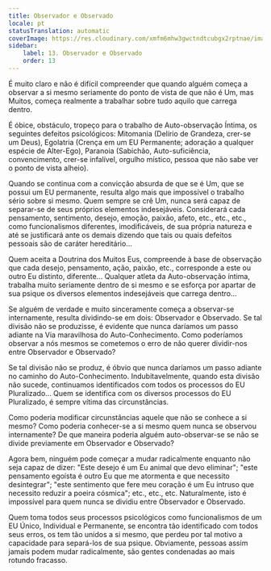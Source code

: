 ```yaml
---
title: Observador e Observado
locale: pt
statusTranslation: automatic
coverImage: https://res.cloudinary.com/xmfm6mhw3gwctndtcubgx2rptnae/image/upload/v1740468922/small_cover_tratado_de_psicologia_revolucionaria_a4c0dca4e0.webp
sidebar:
    label: 13. Observador e Observado
    order: 13
---
```

É muito claro e não é difícil compreender que quando alguém começa a observar a si mesmo seriamente do ponto de vista de que não é Um, mas Muitos, começa realmente a trabalhar sobre tudo aquilo que carrega dentro.

É óbice, obstáculo, tropeço para o trabalho de Auto-observação Íntima, os seguintes defeitos psicológicos: Mitomania (Delírio de Grandeza, crer-se um Deus), Egolatria (Crença em um EU Permanente; adoração a qualquer espécie de Alter-Ego), Paranoia (Sabichão, Auto-suficiência, convencimento, crer-se infalível, orgulho místico, pessoa que não sabe ver o ponto de vista alheio).

Quando se continua com a convicção absurda de que se é Um, que se possui um EU permanente, resulta algo mais que impossível o trabalho sério sobre si mesmo. Quem sempre se crê Um, nunca será capaz de separar-se de seus próprios elementos indesejáveis. Considerará cada pensamento, sentimento, desejo, emoção, paixão, afeto, etc., etc., etc., como funcionalismos diferentes, imodificáveis, de sua própria natureza e até se justificará ante os demais dizendo que tais ou quais defeitos pessoais são de caráter hereditário...

Quem aceita a Doutrina dos Muitos Eus, compreende à base de observação que cada desejo, pensamento, ação, paixão, etc., corresponde a este ou outro Eu distinto, diferente... Qualquer atleta da Auto-observação íntima, trabalha muito seriamente dentro de si mesmo e se esforça por apartar de sua psique os diversos elementos indesejáveis que carrega dentro...

Se alguém de verdade e muito sinceramente começa a observar-se internamente, resulta dividindo-se em dois: Observador e Observado. Se tal divisão não se produzisse, é evidente que nunca daríamos um passo adiante na Via maravilhosa do Auto-Conhecimento. Como poderíamos observar a nós mesmos se cometemos o erro de não querer dividir-nos entre Observador e Observado?

Se tal divisão não se produz, é óbvio que nunca daríamos um passo adiante no caminho do Auto-Conhecimento. Indubitavelmente, quando esta divisão não sucede, continuamos identificados com todos os processos do EU Pluralizado... Quem se identifica com os diversos processos do EU Pluralizado, é sempre vítima das circunstâncias.

Como poderia modificar circunstâncias aquele que não se conhece a si mesmo? Como poderia conhecer-se a si mesmo quem nunca se observou internamente? De que maneira poderia alguém auto-observar-se se não se divide previamente em Observador e Observado?

Agora bem, ninguém pode começar a mudar radicalmente enquanto não seja capaz de dizer: "Este desejo é um Eu animal que devo eliminar"; "este pensamento egoísta é outro Eu que me atormenta e que necessito desintegrar"; "este sentimento que fere meu coração é um Eu intruso que necessito reduzir a poeira cósmica"; etc., etc., etc. Naturalmente, isto é impossível para quem nunca se dividiu entre Observador e Observado.

Quem toma todos seus processos psicológicos como funcionalismos de um EU Único, Individual e Permanente, se encontra tão identificado com todos seus erros, os tem tão unidos a si mesmo, que perdeu por tal motivo a capacidade para separá-los de sua psique. Obviamente, pessoas assim jamais podem mudar radicalmente, são gentes condenadas ao mais rotundo fracasso.


